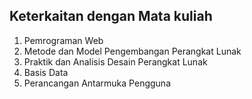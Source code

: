 ## Keterkaitan dengan Mata kuliah

1. Pemrograman Web
2. Metode dan Model Pengembangan Perangkat Lunak
3. Praktik dan Analisis Desain Perangkat Lunak
4. Basis Data
5. Perancangan Antarmuka Pengguna